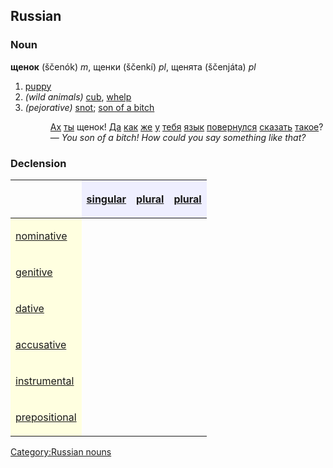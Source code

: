 ==Russian==
[[Category:Russian nouns]]
===Noun===
'''щенок''' (ščenók) ''m'', щенки (ščenkí) ''pl'', щенята (ščenjáta) ''pl''

# [[puppy]]
#''(wild animals)'' [[cub]], [[whelp]]
#''(pejorative)'' [[snot]]; [[son of a bitch]]
#: [[Ах]] [[ты]] щенок! [[Да]] [[как]] [[же]] [[у]] [[ты|тебя]] [[язык]] [[поворачивать|повернулся]] [[говорить|сказать]] [[такой|такое]]? — ''You son of a bitch! How could you say something like that?''

===Declension===
{| border="1" cellpadding="4" cellspacing="0"
!
! style="background-color: #EFEFFF" align="center"|[[singular]]
! style="background-color: #EFEFFF" align="center"|[[plural]]
! style="background-color: #EFEFFF" align="center"|[[plural]]
|-
! style="background-color: #FFFFE0" align="left"|[[nominative case|nominative]]
| align="center"|{{Unicode|щено́к}}
| align="center"|{{Unicode|щенки́}}
| align="center"|{{Unicode|щеня́та}}
|-
! style="background-color: #FFFFE0" align="left"|[[genitive case|genitive]]
| align="center"|{{Unicode|щенка́}}
| align="center"|{{Unicode|щенко́в}}
| align="center"|{{Unicode|щеня́т}}
|-
! style="background-color: #FFFFE0" align="left"|[[dative case|dative]]
| align="center"|{{Unicode|щенку́}}
| align="center"|{{Unicode|щенка́м}}
| align="center"|{{Unicode|щеня́там}}
|-
! style="background-color: #FFFFE0" align="left"|[[accusative case|accusative]]
| align="center"|{{Unicode|щенка́}}
| align="center"|{{Unicode|щенко́в}}
| align="center"|{{Unicode|щеня́т}}
|-
! style="background-color: #FFFFE0" align="left"|[[instrumental case|instrumental]]
| align="center"|{{Unicode|щенко́м}}
| align="center"|{{Unicode|щенка́ми}}
| align="center"|{{Unicode|щеня́тами}}
|-
! style="background-color: #FFFFE0" align="left"|[[prepositional case|prepositional]]
| align="center"|{{Unicode|о щенке́}}
| align="center"|{{Unicode|о щенка́х}}
| align="center"|{{Unicode|о щеня́тах}}
|}
